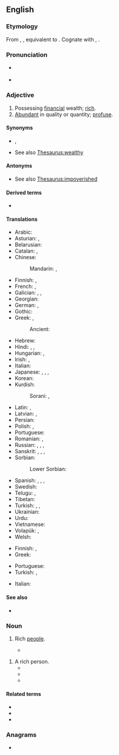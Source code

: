 ==English==
{{wikipedia}}

===Etymology===
From {{inh|en|enm|welthy}}, {{m|enm|welþi}}, equivalent to {{suffix|en|wealth|y}}. Cognate with {{cog|dum|weldech}}, {{m|dum|weeldech|t=magnificent, luscious, lavish}}.

===Pronunciation===
* {{a|US}} {{IPA|en|/ˈwɛl.θi/}}
* {{rhymes|en|ɛlθi}}

===Adjective===
{{en-adj|er|more}}

# Possessing [[financial]] wealth; [[rich]].
# [[abundant|Abundant]] in quality or quantity; [[profuse]].

====Synonyms====
* {{l|en|affluent}}, {{l|en|prosperous}}
* See also [[Thesaurus:wealthy]]

====Antonyms====
* See also [[Thesaurus:impoverished]]

====Derived terms====
* {{l|en|independently wealthy}}

====Translations====
{{trans-top|rich}}
* Arabic: {{t|ar|غَنِيّ}}
* Asturian: {{t|ast|adineráu}}, {{t|ast|ricu}}
* Belarusian: {{t|be|бага́ты|m|sc=Cyrl}}
* Catalan: {{t+|ca|adinerat}}, {{t+|ca|ric}}
* Chinese:
*: Mandarin: {{t+|cmn|富有|tr=fùyǒu|sc=Hani}}, {{t+|cmn|富|alt=富的|tr=fù-de|sc=Hani}}
* Finnish: {{t+|fi|varakas}}, {{t+|fi|äveriäs}}
* French: {{t+|fr|riche}}, {{t+|fr|nanti}}
* Galician: {{t|gl|adiñeirado}}, {{t|gl|rico}}, {{t|gl|ricaz}}
* Georgian: {{t|ka|მდიდარი}}
* German: {{t+|de|wohlhabend}}, {{t+|de|reich}}
* Gothic: {{t|got|𐌲𐌰𐌱𐌹𐌲𐍃}}
* Greek: {{t+|el|πλούσιος|}}, {{t+|el|εύπορος|}}
*: Ancient: {{t|grc|πλούσιος}}
* Hebrew: {{t+|he|אָמִיד|m|tr=amíd}}
* Hindi: {{t+|hi|अमीर|sc=Deva}}, {{t+|hi|धनी|sc=Deva}}, {{t+|hi|संपन्न}}
* Hungarian: {{t+|hu|gazdag}}, {{t+|hu|vagyonos}}
* Irish: {{t|ga|maoineach}}, {{t|ga|maoinmhar}}
* Italian: {{t+|it|benestante}}
* Japanese: {{t+|ja|裕福|alt=裕福な|tr=yūfuku na}}, {{t+|ja|豊か|alt=豊かな|tr=ゆたかな, yutaka na}}, {{t+|ja|富有|alt=富有な|tr=ふゆうな, fuyū na}}, {{t|ja|金持|alt=金持の|tr=かねもちの, kanemochi no}}
* Korean: {{t|ko|풍부한}}
* Kurdish:
*: Sorani: {{t+|ku|دۆڵەمەند}}, {{t+|ku|خاوەن پارە}}
{{trans-mid}}
* Latin: {{t+|la|dīves}}, {{t+|la|dīs}}
* Latvian: {{t|lv|turīgs}}, {{t|lv|mantīgs}}
* Persian: {{t+|fa|پولدار|tr=puldâr}}
* Polish: {{t+|pl|bogaty}}, {{t+|pl|zamożny}}
* Portuguese: {{t+|pt|rico}}
* Romanian: {{t+|ro|bogat}}, {{t+|ro|avut}}
* Russian: {{t+|ru|бога́тый}}, {{t+|ru|состоя́тельный}}, {{t+|ru|зажи́точный}}, {{t+|ru|обеспе́ченный}}
* Sanskrit: {{t+|sa|धन्य|tr=dhánya}}, {{t+|sa|धनिक}}, {{t+|sa|ईशान}}, {{t+|sa|रयि}}
* Sorbian:
*: Lower Sorbian: {{t|dsb|bogaty}}
* Spanish: {{t+|es|adinerado}}, {{t+|es|rico}}, {{t+|es|próspero}}, {{t+|es|acomodado}}
* Swedish: {{t+|sv|rik}}
* Telugu: {{t+|te|ధనిక|sc=Telu}}, {{t|te|సంపన్న|sc=Telu}}
* Tibetan: {{t|bo|ཕྱུག་པོ}}
* Turkish: {{t+|tr|zengin}}, {{t+|tr|varlıklı}}, {{t+|tr|varsıl}}
* Ukrainian: {{t+|uk|бага́тий|sc=Cyrl}}
* Urdu: {{t|ur|امیر|tr=amīr|sc=ur-Arab}}
* Vietnamese: {{t+|vi|giàu}}
* Volapük: {{t+|vo|benolabik}}, {{t+|vo|liegik}}
* Welsh: {{t+|cy|cyfoethog}}
{{trans-bottom}}

{{trans-top|abundant}}
* Finnish: {{t+|fi|runsas}}, {{t+|fi|rikas}}
* Greek: {{t+|el|πλούσιος|}}
{{trans-mid}}
* Portuguese: {{t+|pt|farto}}
* Turkish: {{t+|tr|bol}}, {{t+|tr|zengin}}
{{trans-bottom}}

{{checktrans-top}}
* Italian: {{t+check|it|danaroso}}
{{trans-mid}}
{{trans-bottom}}

====See also====
* {{l|en|upscale}}

===Noun===
{{en-plural noun}}

# {{lb|en|with "the"}} Rich [[people]].
#* {{quote-journal|en|date=2013-05-17
|author=George Monbiot|authorlink=George Monbiot
|title=Money just makes the rich suffer
|volume=188|issue=23|page=19
|magazine={{w|The Guardian Weekly}}
|url=http://www.guardian.co.uk/commentisfree/2013/may/06/politics-envy-keenest-rich
|passage=In order to grant the rich these pleasures, the social contract is reconfigured. [&hellip;]&nbsp; The public realm is privatised, the regulations restraining the ultra&ndash;'''wealthy''' and the companies they control are abandoned, and Edwardian levels of inequality are almost fetishised.}}

{{en-noun|wealthies}}
# A rich person.
#* {{quote-journal|en|title=A Real Presidential Choice Is Being Ignored|work=Evening Independent|date=Dec 6, 1975|passage=it was possible for a group like the Libertarians to hope that a couple of weakminded '''wealthies''' might donate the seed money to get a campaign rolling.}}
#* {{quote-journal|en|title=Public TV Presents miracle Series|work=Argus-Press|date=Apr 4, 1977|passage=''Bernice'' is a nice, sardonic tale of envy and young '''wealthies''' of the pre-flapper era, when a girl who bobbed her hair was thought loose by the flask-bearing blades who tried to get her tight.}}
#* {{quote-journal|en|title=Can the Democrats Deliver?|work=Washington Post|date=Nov 16, 2006|passage=Ending tax cuts to '''wealthies''' would only increase tax revenues by $40 - $60 billion a year - about 20% of current deficit - so it's a waste of time.}}

====Related terms====
* {{l|en|wealth}}
* {{l|en|wealthily}}
* {{l|en|wealthiness}}

===Anagrams===
* {{anagrams|en|a=aehltwy|Whatley}}